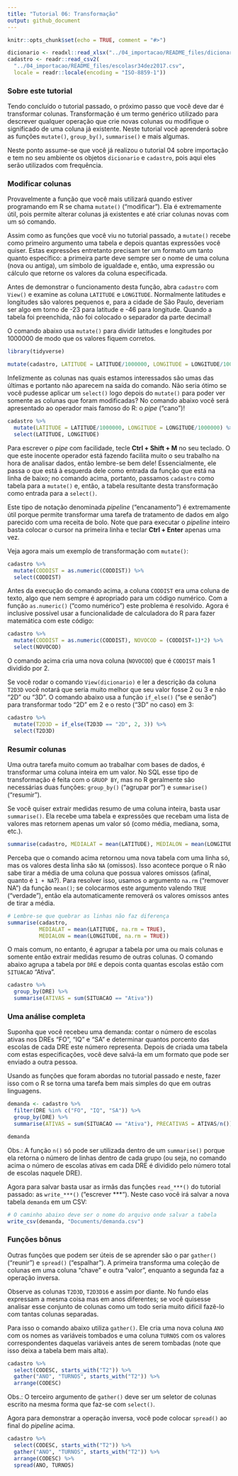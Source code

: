 ```yaml
---
title: "Tutorial 06: Transformação"
output: github_document
---
```


```r
knitr::opts_chunk$set(echo = TRUE, comment = "#>")
```

```r
dicionario <- readxl::read_xlsx("../04_importacao/README_files/dicionarior34.xlsx")
cadastro <- readr::read_csv2(
  "../04_importacao/README_files/escolasr34dez2017.csv",
  locale = readr::locale(encoding = "ISO-8859-1"))
```

### Sobre este tutorial

Tendo concluído o tutorial passado, o próximo passo que você deve dar é
transformar colunas. Transformação é um termo genérico utilizado para descrever
qualquer operação que crie novas colunas ou modifique o significado de uma
coluna já existente. Neste tutorial você aprenderá sobre as funções `mutate()`,
`group_by()`, `summarise()` e mais algumas.

Neste ponto assume-se que você já realizou o tutorial 04 sobre importação e
tem no seu ambiente os objetos `dicionario` e `cadastro`, pois aqui eles
serão utilizados com frequência.

### Modificar colunas

Provavelmente a função que você mais utilizará quando estiver programando em
R se chama `mutate()` ("modificar"). Ela é extremamente útil, pois permite
alterar colunas já existentes e até criar colunas novas com um só comando.

Assim como as funções que você viu no tutorial passado, a `mutate()` recebe
como primeiro argumento uma tabela e depois quantas expressões você quiser.
Estas expressões entretanto precisam ter um formato um tanto quanto específico:
a primeira parte deve sempre ser o nome de uma coluna (nova ou antiga), um
símbolo de igualdade e, então, uma expressão ou cálculo que retorne os valores
da coluna especificada.

Antes de demonstrar o funcionamento desta função, abra `cadastro` com `View()`
e examine as coluna `LATITUDE` e `LONGITUDE`. Normalmente latitudes e
longitudes são valores pequenos e, para a cidade de São Paulo, deveriam ser
algo em torno de -23 para latitude e -46 para longitude. Quando a tabela foi
preenchida, não foi colocado o separador da parte decimal!

O comando abaixo usa `mutate()` para dividir latitudes e longitudes por 
1000000 de modo que os valores fiquem corretos.

```r
library(tidyverse)

mutate(cadastro, LATITUDE = LATITUDE/1000000, LONGITUDE = LONGITUDE/1000000)
```

Infelizmente as colunas nas quais estamos interessados são umas das últimas e
portanto não aparecem na saída do comando. Não seria ótimo se você pudesse
aplicar um `select()` logo depois do `mutate()` para poder ver somente as
colunas que foram modificadas? No comando abaixo você será apresentado ao
operador mais famoso do R: o *pipe* ("cano")!

```r
cadastro %>%
  mutate(LATITUDE = LATITUDE/1000000, LONGITUDE = LONGITUDE/1000000) %>%
  select(LATITUDE, LONGITUDE)
```

Para escrever o *pipe* com facilidade, tecle **Ctrl + Shift + M** no seu
teclado. O que este inocente operador está fazendo facilita muito o seu
trabalho na hora de analisar dados, então lembre-se bem dele! Essencialmente,
ele passa o que está à esquerda dele como entrada da função que está na linha
de baixo; no comando acima, portanto, passamos `cadastro` como tabela para
a `mutate()` e, então, a tabela resultante desta transformação como entrada
para a `select()`.

Este tipo de notação denominada *pipeline* ("encanamento") é extremamente
útil porque permite transformar uma tarefa de tratamento de dados em algo
parecido com uma receita de bolo. Note que para executar o *pipeline* inteiro
basta colocar o cursor na primeira linha e teclar **Ctrl + Enter** apenas uma
vez.

Veja agora mais um exemplo de transformação com `mutate()`:

```r
cadastro %>%
  mutate(CODDIST = as.numeric(CODDIST)) %>%
  select(CODDIST)
```

Antes da execução do comando acima, a coluna `CODDIST` era uma coluna de 
texto, algo que nem sempre é apropriado para um código numérico. Com a função
`as.numeric()` ("como numérico") este problema é resolvido. Agora é inclusive
possível usar a funcionalidade de calculadora do R para fazer matemática com
este código:

```r
cadastro %>%
  mutate(CODDIST = as.numeric(CODDIST), NOVOCOD = (CODDIST+1)*2) %>%
  select(NOVOCOD)
```

O comando acima cria uma nova coluna (`NOVOCOD`) que é `CODDIST` mais 1 
dividido por 2.

Se você rodar o comando `View(dicionario)` e ler a descrição da coluna
`T2D3D` você notará que seria muito melhor que seu valor fosse 2 ou 3 e não
"2D" ou "3D". O comando abaixo usa a função `if_else()` ("se e senão") para
transformar todo "2D" em 2 e o resto ("3D" no caso) em 3:

```r
cadastro %>%
  mutate(T2D3D = if_else(T2D3D == "2D", 2, 3)) %>%
  select(T2D3D)
```

### Resumir colunas

Uma outra tarefa muito comum ao trabalhar com bases de dados, é transformar
uma coluna inteira em um valor. No SQL esse tipo de transformação é feita com
o `GRUOP BY`, mas no R geralmente são necessárias duas funções: `group_by()`
("agrupar por") e `summarise()` ("resumir").

Se você quiser extrair medidas resumo de uma coluna inteira, basta usar
`summarise()`. Ela recebe uma tabela e expressões que recebam uma lista de
valores mas retornem apenas um valor só (como média, mediana, soma, etc.).

```r
summarise(cadastro, MEDIALAT = mean(LATITUDE), MEDIALON = mean(LONGITUDE))
```

Perceba que o comando acima retornou uma nova tabela com uma linha só, mas
os valores desta linha são `NA` (omissos). Isso acontece porque o R não sabe
tirar a média de uma coluna que possua valores omissos (afinal, quanto é
`1 + NA`?). Para resolver isso, usamos o argumento `na.rm` ("remover NA")
da função `mean()`; se colocarmos este argumento valendo `TRUE` ("verdade"),
então ela automaticamente removerá os valores omissos antes de tirar a média.

```r
# Lembre-se que quebrar as linhas não faz diferença
summarise(cadastro,
          MEDIALAT = mean(LATITUDE, na.rm = TRUE),
          MEDIALON = mean(LONGITUDE, na.rm = TRUE))
```

O mais comum, no entanto, é agrupar a tabela por uma ou mais colunas e somente
então extrair medidas resumo de outras colunas. O comando abaixo agrupa a
tabela por `DRE` e depois conta quantas escolas estão com `SITUACAO` "Ativa".

```r
cadastro %>%
  group_by(DRE) %>%
  summarise(ATIVAS = sum(SITUACAO == "Ativa"))
```

### Uma análise completa

Suponha que você recebeu uma demanda: contar o número de escolas ativas nos
DREs "FO", "IQ" e "SA" e determinar quantos porcento das escolas de cada DRE 
este número representa. Depois de criada uma tabela com estas especificações,
você deve salvá-la em um formato que pode ser enviado a outra pessoa.

Usando as funções que foram abordas no tutorial passado e neste, fazer isso
com o R se torna uma tarefa bem mais simples do que em outras linguagens.

```r
demanda <- cadastro %>%
  filter(DRE %in% c("FO", "IQ", "SA")) %>%
  group_by(DRE) %>%
  summarise(ATIVAS = sum(SITUACAO == "Ativa"), PRECATIVAS = ATIVAS/n())

demanda
```

Obs.: A função `n()` só pode ser utilizada dentro de um `summarise()` porque
ela retorna o número de linhas dentro de cada grupo (ou seja, no comando
acima o número de escolas ativas em cada DRE é dividido pelo número total de
escolas naquele DRE).

Agora para salvar basta usar as irmãs das funções `read_***()` do tutorial
passado: as `write_***()` ("escrever ***"). Neste caso você irá salvar a nova
tabela `demanda` em um CSV:

```r
# O caminho abaixo deve ser o nome do arquivo onde salvar a tabela
write_csv(demanda, "Documents/demanda.csv")
```

### Funções bônus

Outras funções que podem ser úteis de se aprender são o par `gather()` 
("reunir") e `spread()` ("espalhar"). A primeira transforma uma coleção de
colunas em uma coluna "chave" e outra "valor", enquanto a segunda faz a 
operação inversa.

Observe as colunas `T2D3D`, `T2D3D16` e assim por diante. No fundo elas
expressam a mesma coisa mas em anos diferentes; se você quisesse analisar
esse conjunto de colunas como um todo seria muito difícil fazê-lo com
tantas colunas separadas.

Para isso o comando abaixo utiliza `gather()`. Ele cria uma nova coluna
`ANO` com os nomes as variáveis tombados e uma coluna `TURNOS` com os
valores correspondentes daquelas variáveis antes de serem tombadas (note
que isso deixa a tabela bem mais alta).

```r
cadastro %>%
  select(CODESC, starts_with("T2")) %>%
  gather("ANO", "TURNOS", starts_with("T2")) %>%
  arrange(CODESC)
```

Obs.: O terceiro argumento de `gather()` deve ser um seletor de colunas 
escrito na mesma forma que faz-se com `select()`.

Agora para demonstrar a operação inversa, você pode colocar `spread()` ao
final do *pipeline* acima.

```r
cadastro %>%
  select(CODESC, starts_with("T2")) %>%
  gather("ANO", "TURNOS", starts_with("T2")) %>%
  arrange(CODESC) %>%
  spread(ANO, TURNOS)
```
